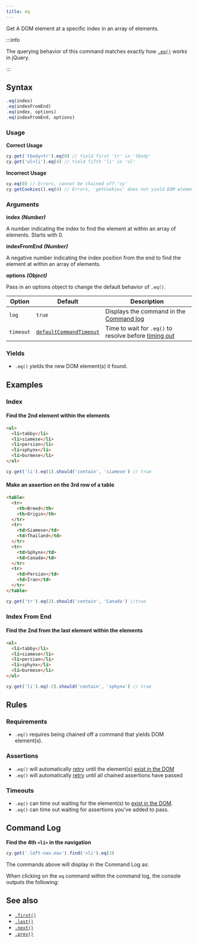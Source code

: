 ```yaml
---
title: eq
---
```


Get A DOM element at a specific index in an array of elements.

:::info

The querying behavior of this command matches exactly how
[`.eq()`](https://api.jquery.com/eq) works in jQuery.

:::

## Syntax

```javascript
.eq(index)
.eq(indexFromEnd)
.eq(index, options)
.eq(indexFromEnd, options)
```

### Usage

**<Icon name="check-circle" color="green" /> Correct Usage**

```javascript
cy.get('tbody>tr').eq(0) // Yield first 'tr' in 'tbody'
cy.get('ul>li').eq(4) // Yield fifth 'li' in 'ul'
```

**<Icon name="exclamation-triangle" color="red" /> Incorrect Usage**

```javascript
cy.eq(0) // Errors, cannot be chained off 'cy'
cy.getCookies().eq(4) // Errors, 'getCookies' does not yield DOM element
```

### Arguments

**<Icon name="angle-right" /> index** **_(Number)_**

A number indicating the index to find the element at within an array of
elements. Starts with 0.

**<Icon name="angle-right" /> indexFromEnd** **_(Number)_**

A negative number indicating the index position from the end to find the element
at within an array of elements.

**<Icon name="angle-right" /> options** **_(Object)_**

Pass in an options object to change the default behavior of `.eq()`.

| Option    | Default                                                              | Description                                                                              |
| --------- | -------------------------------------------------------------------- | ---------------------------------------------------------------------------------------- |
| `log`     | `true`                                                               | Displays the command in the [Command log](/guides/core-concepts/cypress-app#command-log) |
| `timeout` | [`defaultCommandTimeout`](/guides/references/configuration#timeouts) | Time to wait for `.eq()` to resolve before [timing out](#timeouts)                       |

### Yields [<Icon name="question-circle"/>](/guides/core-concepts/introduction-to-cypress#subject-management)

- `.eq()` yields the new DOM element(s) it found.

## Examples

### Index

#### Find the 2nd element within the elements

```html
<ul>
  <li>tabby</li>
  <li>siamese</li>
  <li>persian</li>
  <li>sphynx</li>
  <li>burmese</li>
</ul>
```

```javascript
cy.get('li').eq(1).should('contain', 'siamese') // true
```

#### Make an assertion on the 3rd row of a table

```html
<table>
  <tr>
    <th>Breed</th>
    <th>Origin</th>
  </tr>
  <tr>
    <td>Siamese</td>
    <td>Thailand</td>
  </tr>
  <tr>
    <td>Sphynx</td>
    <td>Canada</td>
  </tr>
  <tr>
    <td>Persian</td>
    <td>Iran</td>
  </tr>
</table>
```

```javascript
cy.get('tr').eq(2).should('contain', 'Canada') //true
```

### Index From End

#### Find the 2nd from the last element within the elements

```html
<ul>
  <li>tabby</li>
  <li>siamese</li>
  <li>persian</li>
  <li>sphynx</li>
  <li>burmese</li>
</ul>
```

```javascript
cy.get('li').eq(-2).should('contain', 'sphynx') // true
```

## Rules

### Requirements [<Icon name="question-circle"/>](/guides/core-concepts/introduction-to-cypress#chains-of-commands)

- `.eq()` requires being chained off a command that yields DOM
element(s).

### Assertions [<Icon name="question-circle"/>](/guides/core-concepts/introduction-to-cypress#assertions)

- `.eq()` will automatically
[retry](/guides/core-concepts/retry-ability) until the element(s)
[exist in the DOM](/guides/core-concepts/introduction-to-cypress#default-assertions)</li><li>`.eq()`
will automatically [retry](/guides/core-concepts/retry-ability) until all
chained assertions have passed

### Timeouts [<Icon name="question-circle"/>](/guides/core-concepts/introduction-to-cypress#timeouts)

- `.eq()` can time out waiting for the element(s) to
[exist in the DOM](/guides/core-concepts/introduction-to-cypress#default-assertions).</li><li>`.eq()`
can time out waiting for assertions you've added to pass.

## Command Log

**Find the 4th `<li>` in the navigation**

```javascript
cy.get('.left-nav.nav').find('>li').eq(3)
```

The commands above will display in the Command Log as:

<DocsImage src="/img/api/eq/find-element-at-index.png" alt="Command log eq" ></DocsImage>

When clicking on the `eq` command within the command log, the console outputs
the following:

<DocsImage src="/img/api/eq/see-element-and-list-when-using-eq.png" alt="console.log eq" ></DocsImage>

## See also

- [`.first()`](/api/commands/first)
- [`.last()`](/api/commands/last)
- [`.next()`](/api/commands/next)
- [`.prev()`](/api/commands/prev)
